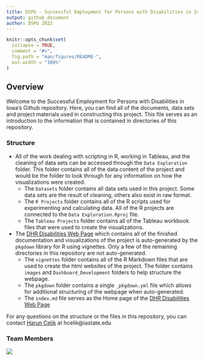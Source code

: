 ```yaml
---
title: DSPG - Successful Employment for Persons with Disabilities in Iowa
output: github_document
author: DSPG 2022
---
```


<!-- README.md is generated from README.Rmd. Please edit that file -->

```r
knitr::opts_chunk$set(
  collapse = TRUE,
  comment = "#>",
  fig.path = "man/figures/README-",
  out.width = "100%"
)
```

<!-- badges: start -->
<!-- badges: end -->

## Overview

Welcome to the Successful Employment for Persons with Disabilities in Iowa's Github repository. Here, you can find all of the documents, data sets and project materials used in constructing this project. This file serves as an introduction to the information that is contained in directories of this repository.

### Structure

-  All of the work dealing with scripting in R, working in Tableau, and the cleaning of data sets can be accessed through the `Data Exploration` folder. This folder contains all of the data content of the project and would be the folder to look through for any information on how the visualizations were created. 
    + The `Datasets` folder contains all data sets used in this project. Some data sets are the result of cleaning, others also exist in raw format.
    + The `R Projects` folder contains all of the R scripts used for experimenting and calculating data. All of the R projects are connected to the `Data Exploration.Rproj` file.
    + The `Tableau Projects` folder contains all of the Tableau workbook files that were used to create the visualizations.



- The [DHR Disabilities Web Page](https://dspg-2022.github.io/DHR-Disabilities/) which contains all of the finished documentation and visualizations of the project is auto-generated by the `pkgdown` library for R using vignettes. Only a few of the remaining directories in this repository are not auto-generated.
    + The `vignettes` folder contains all of the R Markdown files that are used to create the html websites of the project. The folder contains `images` and `Dashboard_Development` folders to help structure the webpage.
    + The `pkgdown` folder contains a single `_pkgdown.yml` file which allows for additional structuring of the webpage when auto-generated.
    + The `index.md` file serves as the Home page of the [DHR Disabilities Web Page](https://dspg-2022.github.io/DHR-Disabilities/)
    
For any questions on the structure or the files in this repository, you can contact [Harun Celik](https://github.com/HarunCelikOtto) at hcelik@iastate.edu

### Team Members

![](man/figures/DHR.jpg)
